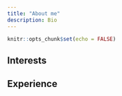 ```yaml
---
title: "About me"
description: Bio
---
```


```r
knitr::opts_chunk$set(echo = FALSE)
```

## Interests




## Experience



